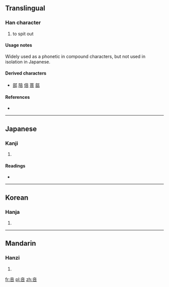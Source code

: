 {{also|否}}
==Translingual==

===Han character===
{{Han char|rn=30|rad=口|as=05|sn=8|four=|canj=卜廿口 (YTR)|ids=⿱[[立]][[口]]}}

# to spit out

====Usage notes====
Widely used as a phonetic in compound characters, but not used in isolation in Japanese.

====Derived characters====
* [[部]] [[陪]] [[倍]] [[菩]] [[瓿]]

====References====
* {{Han ref|kx=0184.100|dkj=03483|dj=0403.090|hdz=10608.070|uh=5485|ud=21637}}

----

==Japanese==

===Kanji===
{{ja-kanji|grade=uc|rs=口05}}

# {{defn|lang=ja|sort=口05}}

====Readings====
* {{ja-readings|on=[[とう]] (tō)|kun=[[つばをはいていなむ]] (tsubaohaiteinamu)}}

----

==Korean==

===Hanja===
{{ko-hanja|hangeul=부|eumhun=|rv=bu|mr=pu|y=pu}}

# {{defn|lang=ko|sort=口05}}

----

==Mandarin==

===Hanzi===
{{cmn-hanzi|pin=[[pòu]] ([[pou4]])|wg=p'ou<sup>4</sup>}}

# {{defn|lang=cmn|sort=口05}}

[[fr:咅]]
[[pl:咅]]
[[zh:咅]]